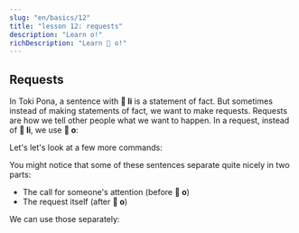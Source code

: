 ```yaml
---
slug: "en/basics/12"
title: "lesson 12: requests"
description: "Learn o!"
richDescription: "Learn 󱥄 o!"
---
```



## Requests

In Toki Pona, a sentence with **󱤧 li** is a statement of fact. But sometimes instead of making statements of fact, we want to make requests. Requests are how we tell other people what we want to happen. In a request, instead of **󱤧 li**, we use **󱥄 o**:

<List>
  <Word sl="o" m="starts a request, command, instruction, wish" />
  <Sentence sl="ilo li sitelen e pipi." m="The phone is showing a bug." />
  <Sentence sl="ilo o sitelen e waso!" m="Oh phone, please show a bird!" />
</List>

Let's let's look at a few more commands:

<List>
  <Sentence sl="jan o lukin e lipu pona!" m="People, please read the good paper!" />
  <Sentence sl="soweli mi o moku pona!" m="My cat, please eat well!" />
  <Sentence sl="jan lili sina o kama wawa!" m="May your child become strong!" />
  <Sentence sl="pona o tawa sina!" m="May goodness go to you! (Blessings be upon you!)" />
</List>

You might notice that some of these sentences separate quite nicely in two parts:
* The call for someone's attention (before **󱥄 o**)
* The request itself (after **󱥄 o**)

We can use those separately:

<List>
  <Sentence sl="jan Ema o pini e lupa tomo!" m="Emma, please close the door!" />
  <Sentence sl="jan Ema o!" m="Hey, Emma!" />
  <Sentence sl="o pini e lupa tomo!" m="Please close the door!" />
</List>
